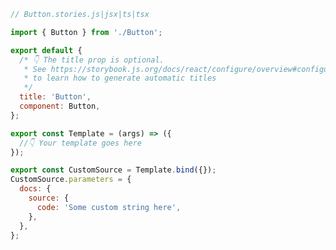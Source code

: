 ```js
// Button.stories.js|jsx|ts|tsx

import { Button } from './Button';

export default {
  /* 👇 The title prop is optional.
   * See https://storybook.js.org/docs/react/configure/overview#configure-story-loading
   * to learn how to generate automatic titles
   */
  title: 'Button',
  component: Button,
};

export const Template = (args) => ({
  //👇 Your template goes here
});

export const CustomSource = Template.bind({});
CustomSource.parameters = {
  docs: {
    source: {
      code: 'Some custom string here',
    },
  },
};
```